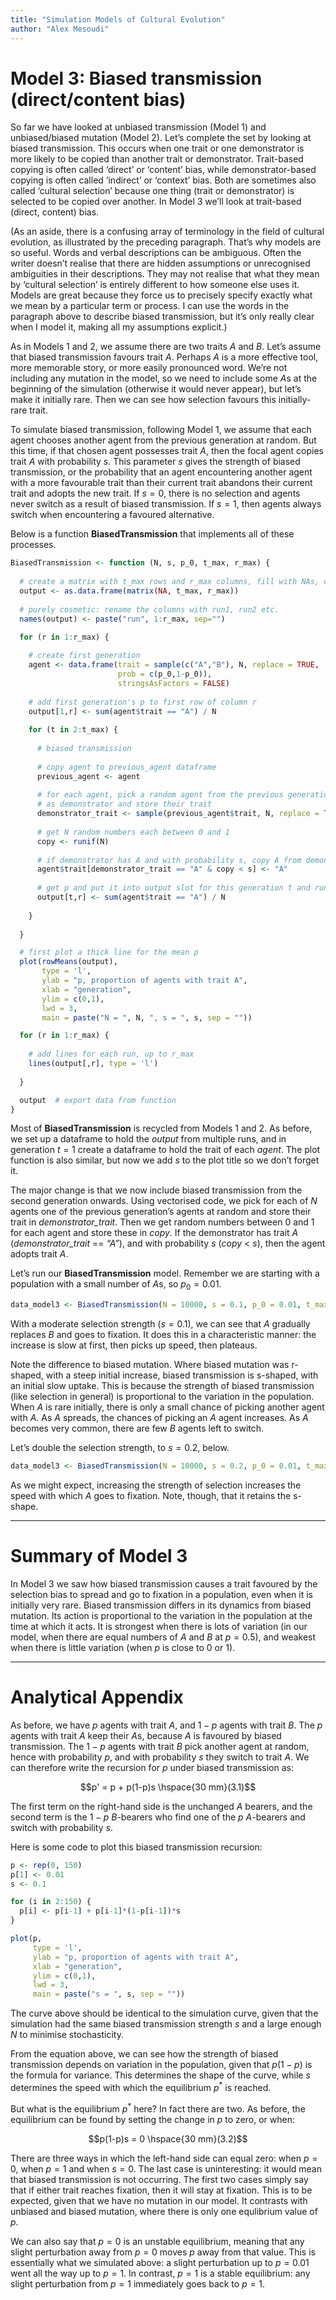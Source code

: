 ```yaml
---
title: "Simulation Models of Cultural Evolution"
author: "Alex Mesoudi"
---
```


# Model 3: Biased transmission (direct/content bias)

So far we have looked at unbiased transmission (Model 1) and unbiased/biased mutation (Model 2). Let's complete the set by looking at biased transmission. This occurs when one trait or one demonstrator is more likely to be copied than another trait or demonstrator. Trait-based copying is often called 'direct' or 'content' bias, while demonstrator-based copying is often called 'indirect' or 'context' bias. Both are sometimes also called 'cultural selection' because one thing (trait or demonstrator) is selected to be copied over another. In Model 3 we'll look at trait-based (direct, content) bias.

(As an aside, there is a confusing array of terminology in the field of cultural evolution, as illustrated by the preceding paragraph. That's why models are so useful. Words and verbal descriptions can be ambiguous. Often the writer doesn't realise that there are hidden assumptions or unrecognised ambiguities in their descriptions. They may not realise that what they mean by 'cultural selection' is entirely different to how someone else uses it. Models are great because they force us to precisely specify exactly what we mean by a particular term or process. I can use the words in the paragraph above to describe biased transmission, but it's only really clear when I model it, making all my assumptions explicit.)

As in Models 1 and 2, we assume there are two traits $A$ and $B$. Let's assume that biased transmission favours trait $A$. Perhaps $A$ is a more effective tool, more memorable story, or more easily pronounced word. We're not including any mutation in the model, so we need to include some $A$s at the beginning of the simulation (otherwise it would never appear), but let's make it initially rare. Then we can see how selection favours this initially-rare trait. 

To simulate biased transmission, following Model 1, we assume that each agent chooses another agent from the previous generation at random. But this time, if that chosen agent possesses trait $A$, then the focal agent copies trait $A$ with probability $s$. This parameter $s$ gives the strength of biased transmission, or the probability that an agent encountering another agent with a more favourable trait than their current trait abandons their current trait and adopts the new trait. If $s = 0$, there is no selection and agents never switch as a result of biased transmission. If $s = 1$, then agents always switch when encountering a favoured alternative. 

Below is a function **BiasedTransmission** that implements all of these processes. 

```r

BiasedTransmission <- function (N, s, p_0, t_max, r_max) {
  
  # create a matrix with t_max rows and r_max columns, fill with NAs, convert to dataframe
  output <- as.data.frame(matrix(NA, t_max, r_max))  
  
  # purely cosmetic: rename the columns with run1, run2 etc.
  names(output) <- paste("run", 1:r_max, sep="")  

  for (r in 1:r_max) {
  
    # create first generation
    agent <- data.frame(trait = sample(c("A","B"), N, replace = TRUE, 
                        prob = c(p_0,1-p_0)), 
                        stringsAsFactors = FALSE)  
    
    # add first generation's p to first row of column r
    output[1,r] <- sum(agent$trait == "A") / N  
  
    for (t in 2:t_max) {
    
      # biased transmission
      
      # copy agent to previous_agent dataframe
      previous_agent <- agent  
      
      # for each agent, pick a random agent from the previous generation
      # as demonstrator and store their trait
      demonstrator_trait <- sample(previous_agent$trait, N, replace = TRUE)  
      
      # get N random numbers each between 0 and 1
      copy <- runif(N)  
      
      # if demonstrator has A and with probability s, copy A from demonstrator
      agent$trait[demonstrator_trait == "A" & copy < s] <- "A"  
    
      # get p and put it into output slot for this generation t and run r
      output[t,r] <- sum(agent$trait == "A") / N  
    
    }
  
  }

  # first plot a thick line for the mean p
  plot(rowMeans(output), 
       type = 'l', 
       ylab = "p, proportion of agents with trait A", 
       xlab = "generation", 
       ylim = c(0,1), 
       lwd = 3, 
       main = paste("N = ", N, ", s = ", s, sep = ""))

  for (r in 1:r_max) {  
    
    # add lines for each run, up to r_max
    lines(output[,r], type = 'l')  
    
  }

  output  # export data from function
}

```

Most of **BiasedTransmission** is recycled from Models 1 and 2. As before, we set up a dataframe to hold the *output* from multiple runs, and in generation $t = 1$ create a dataframe to hold the trait of each *agent*. The plot function is also similar, but now we add $s$ to the plot title so we don't forget it.

The major change is that we now include biased transmission from the second generation onwards. Using vectorised code, we pick for each of $N$ agents one of the previous generation's agents at random and store their trait in *demonstrator_trait*. Then we get random numbers between 0 and 1 for each agent and store these in *copy*. If the demonstrator has trait $A$ (*demonstrator_trait* == *"A"*), and with probability $s$ (*copy* < *s*), then the agent adopts trait $A$.

Let's run our **BiasedTransmission** model. Remember we are starting with a population with a small number of $A$s, so $p_0 = 0.01$.

```r

data_model3 <- BiasedTransmission(N = 10000, s = 0.1, p_0 = 0.01, t_max = 150, r_max = 5)

```

With a moderate selection strength ($s = 0.1$), we can see that $A$ gradually replaces $B$ and goes to fixation. It does this in a characteristic manner: the increase is slow at first, then picks up speed, then plateaus.

Note the difference to biased mutation. Where biased mutation was r-shaped, with a steep initial increase, biased transmission is s-shaped, with an initial slow uptake. This is because the strength of biased transmission (like selection in general) is proportional to the variation in the population. When $A$ is rare initially, there is only a small chance of picking another agent with $A$. As $A$ spreads, the chances of picking an $A$ agent increases. As $A$ becomes very common, there are few $B$ agents left to switch.

Let's double the selection strength, to $s = 0.2$, below.

```r

data_model3 <- BiasedTransmission(N = 10000, s = 0.2, p_0 = 0.01, t_max = 150, r_max = 5)

```

As we might expect, increasing the strength of selection increases the speed with which $A$ goes to fixation. Note, though, that it retains the s-shape.


***

# Summary of Model 3

In Model 3 we saw how biased transmission causes a trait favoured by the selection bias to spread and go to fixation in a population, even when it is initially very rare. Biased transmission differs in its dynamics from biased mutation. Its action is proportional to the variation in the population at the time at which it acts. It is strongest when there is lots of variation (in our model, when there are equal numbers of $A$ and $B$ at $p = 0.5$), and weakest when there is little variation (when $p$ is close to 0 or 1).

***

# Analytical Appendix

As before, we have $p$ agents with trait $A$, and $1 - p$ agents with trait $B$. The $p$ agents with trait $A$ keep their $A$s, because $A$ is favoured by biased transmission. The $1 - p$ agents with trait $B$ pick another agent at random, hence with probability $p$, and with probability $s$ they switch to trait $A$. We can therefore write the recursion for $p$ under biased transmission as:

$$p' = p + p(1-p)s                \hspace{30 mm}(3.1)$$

The first term on the right-hand side is the unchanged $A$ bearers, and the second term is the $1-p$ $B$-bearers who find one of the $p$ $A$-bearers and switch with probability $s$.

Here is some code to plot this biased transmission recursion:

```r
p <- rep(0, 150)
p[1] <- 0.01
s <- 0.1

for (i in 2:150) {
  p[i] <- p[i-1] + p[i-1]*(1-p[i-1])*s
}

plot(p, 
     type = 'l', 
     ylab = "p, proportion of agents with trait A", 
     xlab = "generation", 
     ylim = c(0,1), 
     lwd = 3, 
     main = paste("s = ", s, sep = ""))
```

The curve above should be identical to the simulation curve, given that the simulation had the same biased transmission strength $s$ and a large enough $N$ to minimise stochasticity. 

From the equation above, we can see how the strength of biased transmission depends on variation in the population, given that $p (1 - p)$ is the formula for variance. This determines the shape of the curve, while $s$ determines the speed with which the equilibrium $p^*$ is reached.

But what is the equilibrium $p^*$ here? In fact there are two. As before, the equilibrium can be found by setting the change in $p$ to zero, or when:

$$p(1-p)s = 0                 \hspace{30 mm}(3.2)$$

There are three ways in which the left-hand side can equal zero: when $p = 0$, when $p = 1$ and when $s = 0$. The last case is uninteresting: it would mean that biased transmission is not occurring. The first two cases simply say that if either trait reaches fixation, then it will stay at fixation. This is to be expected, given that we have no mutation in our model. It contrasts with unbiased and biased mutation, where there is only one equlibrium value of $p$. 

We can also say that $p = 0$ is an unstable equilibrium, meaning that any slight perturbation away from $p = 0$ moves $p$ away from that value. This is essentially what we simulated above: a slight perturbation up to $p = 0.01$ went all the way up to $p = 1$. In contrast, $p = 1$ is a stable equilibrium: any slight perturbation from $p = 1$ immediately goes back to $p = 1$.
